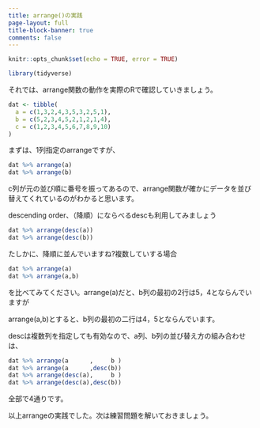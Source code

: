 ```yaml
---
title: arrange()の実践
page-layout: full
title-block-banner: true
comments: false
---
```


```r
knitr::opts_chunk$set(echo = TRUE, error = TRUE)
```

```r
library(tidyverse)
```

それでは、arrange関数の動作を実際のRで確認していきましょう。

```r
dat <- tibble(
  a = c(1,3,2,4,3,5,3,2,5,1),
  b = c(5,2,3,4,5,2,1,2,1,4),
  c = c(1,2,3,4,5,6,7,8,9,10)
)
```

まずは、1列指定のarrangeですが、

```r
dat %>% arrange(a)
dat %>% arrange(b)
```

c列が元の並び順に番号を振ってあるので、arrange関数が確かにデータを並び替えてくれているのがわかると思います。

descending order、（降順）にならべるdescも利用してみましょう

```r
dat %>% arrange(desc(a))
dat %>% arrange(desc(b))
```

たしかに、降順に並んでいますね?複数していする場合

```r
dat %>% arrange(a)
dat %>% arrange(a,b)
```

を比べてみてください。arrange(a)だと、b列の最初の2行は5，4とならんでいますが

arrange(a,b)とすると、b列の最初の二行は4，5とならんでいます。

descは複数列を指定しても有効なので、a列、b列の並び替え方の組み合わせは、

```r
dat %>% arrange(a      ,     b )
dat %>% arrange(a      ,desc(b))
dat %>% arrange(desc(a),     b )
dat %>% arrange(desc(a),desc(b))
```

全部で4通りです。

以上arrangeの実践でした。次は練習問題を解いておきましょう。


